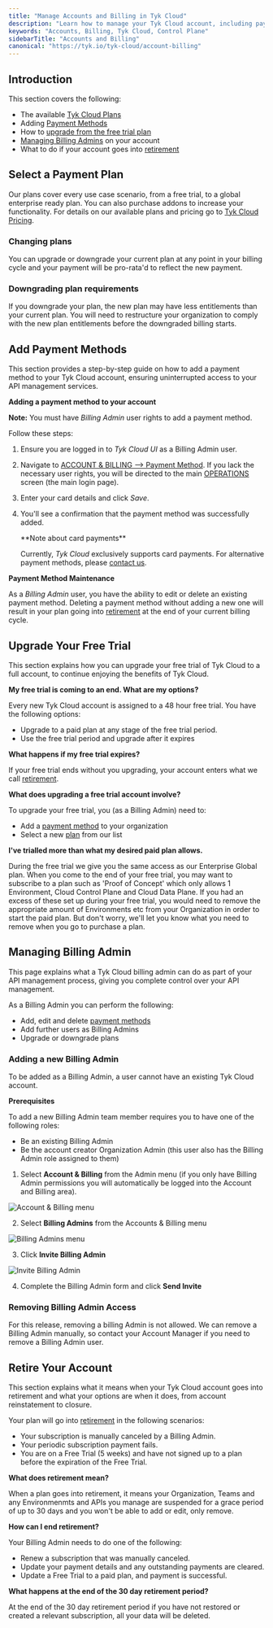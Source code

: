 ```yaml
---
title: "Manage Accounts and Billing in Tyk Cloud"
description: "Learn how to manage your Tyk Cloud account, including payment plans, billing methods, and account retirement."
keywords: "Accounts, Billing, Tyk Cloud, Control Plane"
sidebarTitle: "Accounts and Billing"
canonical: "https://tyk.io/tyk-cloud/account-billing"
---
```


## Introduction

This section covers the following:

* The available [Tyk Cloud Plans](/5.9/tyk-cloud/account-billing#select-a-payment-plan)
* Adding [Payment Methods](/5.9/#add-payment-methods)
* How to [upgrade from the free trial plan](/5.9/#upgrade-your-free-trial)
* [Managing Billing Admins](/5.9/#managing-billing-admin) on your account
* What to do if your account goes into [retirement](/5.9/#retire-your-account)

## Select a Payment Plan

Our plans cover every use case scenario, from a free trial, to a global enterprise ready plan. You can also purchase addons to increase your functionality. For details on our available plans and pricing go to [Tyk Cloud Pricing](https://tyk.io/price-comparison/).

### Changing plans

You can upgrade or downgrade your current plan at any point in your billing cycle and your payment will be pro-rata'd to reflect the new payment.

### Downgrading plan requirements

If you downgrade your plan, the new plan may have less entitlements than your current plan. You will need to restructure your organization to comply with the new plan entitlements before the downgraded billing starts.

## Add Payment Methods

This section provides a step-by-step guide on how to add a payment method to your Tyk Cloud account, ensuring uninterrupted access to your API management services.

**Adding a payment method to your account**

**Note:** You must have *Billing Admin* user rights to add a payment method. 

Follow these steps:

1. Ensure you are logged in to *Tyk Cloud UI* as a Billing Admin user.
2. Navigate to <a href="https://account.cloud-ara.tyk.io/payment-method" className="external-links" target="_blank" rel="noopener">ACCOUNT & BILLING --> Payment Method</a>. If you lack the necessary user rights, you will be directed to the main [OPERATIONS](https://dashboard.cloud-ara.tyk.io/) screen (the main login page).
3. Enter your card details and click *Save*.
4. You'll see a confirmation that the payment method was successfully added.



    <Note>
    **Note about card payments**

    Currently, *Tyk Cloud* exclusively supports card payments. For alternative payment methods, please [contact us](https://tyk.io/contact/).
    </Note>


**Payment Method Maintenance**

As a *Billing Admin* user, you have the ability to edit or delete an existing payment method. Deleting a payment method without adding a new one will result in your plan going into [retirement](/5.9/#retire-your-account) at the end of your current billing cycle.

## Upgrade Your Free Trial

This section explains how you can upgrade your free trial of Tyk Cloud to a full account, to continue enjoying the benefits of Tyk Cloud.

**My free trial is coming to an end. What are my options?**

Every new Tyk Cloud account is assigned to a 48 hour free trial. You have the following options:

* Upgrade to a paid plan at any stage of the free trial period.
* Use the free trial period and upgrade after it expires

**What happens if my free trial expires?**

If your free trial ends without you upgrading, your account enters what we call [retirement](/5.9/tyk-cloud#glossary).

**What does upgrading a free trial account involve?**

To upgrade your free trial, you (as a Billing Admin) need to:
* Add a [payment method](/5.9/#add-payment-methods) to your organization
* Select a new [plan](/5.9/tyk-cloud/account-billing#select-a-payment-plan) from our list

**I've trialled more than what my desired paid plan allows.**

During the free trial we give you the same access as our Enterprise Global plan. When you come to the end of your free trial, you may want to subscribe to a plan such as 'Proof of Concept' which only allows 1 Environment, Cloud Control Plane and Cloud Data Plane. If you had an excess of these set up during your free trial, you would need to remove the appropriate amount of Environments etc from your Organization in order to start the paid plan. But don't worry, we'll let you know what you need to remove when you go to purchase a plan. 


## Managing Billing Admin

This page explains what a Tyk Cloud billing admin can do as part of your API management process, giving you complete control over your API management.

As a Billing Admin you can perform the following:

* Add, edit and delete [payment methods](/5.9/#add-payment-methods)
* Add further users as Billing Admins
* Upgrade or downgrade plans

### Adding a new Billing Admin


<Note>
To be added as a Billing Admin, a user cannot have an existing Tyk Cloud account.
</Note>


**Prerequisites**

To add a new Billing Admin team member requires you to have one of the following roles:

* Be an existing Billing Admin
* Be the account creator Organization Admin (this user also has the Billing Admin role assigned to them)

1. Select **Account & Billing** from the Admin menu (if you only have Billing Admin permissions you will automatically be logged into the Account and Billing area).

<img src="/img/admin/tyk-cloud-account-billing-menu.png" alt="Account & Billing menu" />

2. Select **Billing Admins** from the Accounts & Billing menu

<img src="/img/admin/billing-admins.png" alt="Billing Admins menu" />

3. Click **Invite Billing Admin**

<img src="/img/admin/invite-billing-admin.png" alt="Invite Billing Admin" />

4. Complete the Billing Admin form and click **Send Invite**

### Removing Billing Admin Access

For this release, removing a billing Admin is not allowed. We can remove a Billing Admin manually, so contact your Account Manager if you need to remove a Billing Admin user.

## Retire Your Account

This section explains what it means when your Tyk Cloud account goes into retirement and what your options are when it does, from account reinstatement to closure.

Your plan will go into [retirement](/5.9/tyk-cloud#glossary) in the following scenarios:

* Your subscription is manually canceled by a Billing Admin.
* Your periodic subscription payment fails.
* You are on a Free Trial (5 weeks) and have not signed up to a plan before the expiration of the Free Trial.

**What does retirement mean?**

When a plan goes into retirement, it means your Organization, Teams and any Environmenmts and APIs you manage are suspended for a grace period of up to 30 days and you won't be able to add or edit, only remove.

**How can I end retirement?**

Your Billing Admin needs to do one of the following:

* Renew a subscription that was manually canceled.
* Update your payment details and any outstanding payments are cleared.
* Update a Free Trial to a paid plan, and payment is successful.

**What happens at the end of the 30 day retirement period?**

At the end of the 30 day retirement period if you have not restored or created a relevant subscription, all your data will be deleted.


